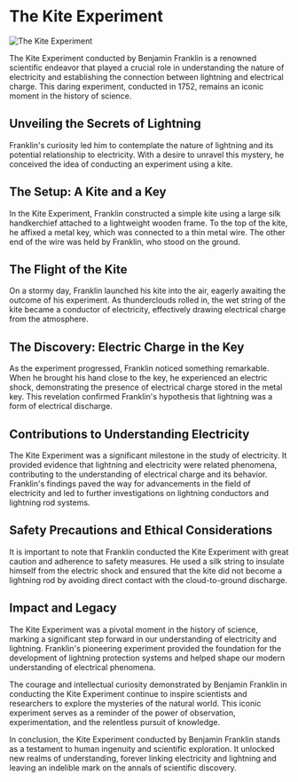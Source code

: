
# The Kite Experiment

![The Kite Experiment](./dr-franklins-kite.png)

The Kite Experiment conducted by Benjamin Franklin is a renowned scientific endeavor that played a crucial role in understanding the nature of electricity and establishing the connection between lightning and electrical charge. This daring experiment, conducted in 1752, remains an iconic moment in the history of science.

## Unveiling the Secrets of Lightning

Franklin's curiosity led him to contemplate the nature of lightning and its potential relationship to electricity. With a desire to unravel this mystery, he conceived the idea of conducting an experiment using a kite.

## The Setup: A Kite and a Key

In the Kite Experiment, Franklin constructed a simple kite using a large silk handkerchief attached to a lightweight wooden frame. To the top of the kite, he affixed a metal key, which was connected to a thin metal wire. The other end of the wire was held by Franklin, who stood on the ground.

## The Flight of the Kite

On a stormy day, Franklin launched his kite into the air, eagerly awaiting the outcome of his experiment. As thunderclouds rolled in, the wet string of the kite became a conductor of electricity, effectively drawing electrical charge from the atmosphere.

## The Discovery: Electric Charge in the Key

As the experiment progressed, Franklin noticed something remarkable. When he brought his hand close to the key, he experienced an electric shock, demonstrating the presence of electrical charge stored in the metal key. This revelation confirmed Franklin's hypothesis that lightning was a form of electrical discharge.

## Contributions to Understanding Electricity

The Kite Experiment was a significant milestone in the study of electricity. It provided evidence that lightning and electricity were related phenomena, contributing to the understanding of electrical charge and its behavior. Franklin's findings paved the way for advancements in the field of electricity and led to further investigations on lightning conductors and lightning rod systems.

## Safety Precautions and Ethical Considerations

It is important to note that Franklin conducted the Kite Experiment with great caution and adherence to safety measures. He used a silk string to insulate himself from the electric shock and ensured that the kite did not become a lightning rod by avoiding direct contact with the cloud-to-ground discharge.

## Impact and Legacy

The Kite Experiment was a pivotal moment in the history of science, marking a significant step forward in our understanding of electricity and lightning. Franklin's pioneering experiment provided the foundation for the development of lightning protection systems and helped shape our modern understanding of electrical phenomena.

The courage and intellectual curiosity demonstrated by Benjamin Franklin in conducting the Kite Experiment continue to inspire scientists and researchers to explore the mysteries of the natural world. This iconic experiment serves as a reminder of the power of observation, experimentation, and the relentless pursuit of knowledge.

In conclusion, the Kite Experiment conducted by Benjamin Franklin stands as a testament to human ingenuity and scientific exploration. It unlocked new realms of understanding, forever linking electricity and lightning and leaving an indelible mark on the annals of scientific discovery.
